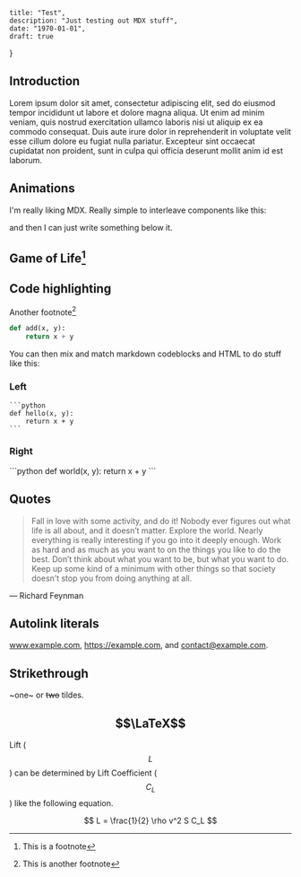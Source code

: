     title: "Test",
    description: "Just testing out MDX stuff",
    date: "1970-01-01",
    draft: true
}

## Introduction

Lorem ipsum dolor sit amet, consectetur adipiscing elit, sed do eiusmod tempor incididunt ut labore et dolore magna aliqua. Ut enim ad minim veniam, quis nostrud exercitation ullamco laboris nisi ut aliquip ex ea commodo consequat. Duis aute irure dolor in reprehenderit in voluptate velit esse cillum dolore eu fugiat nulla pariatur. Excepteur sint occaecat cupidatat non proident, sunt in culpa qui officia deserunt mollit anim id est laborum.

## Animations

I'm really liking MDX. Really simple to interleave components like this:


<div className="flex justify-center">
  <Spring />
</div>

and then I can just write something below it.

## Game of Life[^0]


<div className="flex justify-center">
  <GameOfLife />
</div>

[^0]: This is a footnote


## Code highlighting

Another footnote[^1]

[^1]: This is another footnote


```python
def add(x, y):
    return x + y
```

You can then mix and match markdown codeblocks and HTML to do stuff like this:

<div className="flex justify-between space-x-4">
  <div className="w-1/2">
  <h3>Left</h3>

    ```python
    def hello(x, y):
        return x + y
    ```
  </div>
  <div className="w-1/2">
  <h3>Right</h3>
    ```python
    def world(x, y):
        return x + y
    ```
  </div>
</div>


## Quotes

> Fall in love with some activity, and do it! Nobody ever figures out what life is all about, and it doesn’t matter. Explore the world. Nearly everything is really interesting if you go into it deeply enough. Work as hard and as much as you want to on the things you like to do the best. Don’t think about what you want to be, but what you want to do. Keep up some kind of a minimum with other things so that society doesn’t stop you from doing anything at all.

— Richard Feynman



## Autolink literals

www.example.com, https://example.com, and contact@example.com.

## Strikethrough

~one~ or ~~two~~ tildes.


## $$\LaTeX$$

Lift ($$L$$) can be determined by Lift Coefficient ($$C_L$$) like the following
equation.

$$
L = \frac{1}{2} \rho v^2 S C_L
$$
